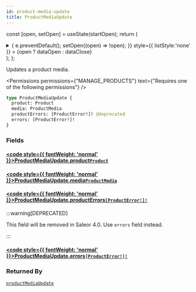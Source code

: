 ```yaml
---
id: product-media-update
title: ProductMediaUpdate
---
```






const [open, setOpen] = useState(startOpen);
return (
<details {...(open ? { open: true } : {})} className="details" style={{ border:'none', boxShadow:'none', background:'var(--ifm-background-color)' }}>
<summary
onClick={(e) => {
e.preventDefault();
setOpen((open) => !open);
}}
style={{ listStyle:'none' }} >
{open ? dataOpen : dataClose}
</summary>
{open && children}
</details>
);
};

Updates a product media.


<Permissions permissions={"MANAGE_PRODUCTS"} text={"Requires one of the following permissions"} />


```graphql
type ProductMediaUpdate {
  product: Product
  media: ProductMedia
  productErrors: [ProductError!]! @deprecated
  errors: [ProductError!]!
}
```

### Fields

#### [<code style={{ fontWeight: 'normal' }}>ProductMediaUpdate.<b>product</b></code>](#)<Bullet />[`Product`](../../../api-reference/products/objects/product.mdx) <Badge class="badge badge--secondary" text="object"/> <Badge class="badge badge--secondary" text="products"/>

#### [<code style={{ fontWeight: 'normal' }}>ProductMediaUpdate.<b>media</b></code>](#)<Bullet />[`ProductMedia`](../../../api-reference/products/objects/product-media.mdx) <Badge class="badge badge--secondary" text="object"/> <Badge class="badge badge--secondary" text="products"/>

#### [<code style={{ fontWeight: 'normal' }}>ProductMediaUpdate.<b>productErrors</b></code>](#)<Bullet />[`[ProductError!]!`](../../../api-reference/products/objects/product-error.mdx) <Badge class="badge badge--deprecated badge--secondary" text="deprecated"/> <Badge class="badge badge--secondary" text="non-null"/> <Badge class="badge badge--secondary" text="object"/> <Badge class="badge badge--secondary" text="products"/>

:::warning[DEPRECATED]

This field will be removed in Saleor 4.0. Use `errors` field instead.

:::

#### [<code style={{ fontWeight: 'normal' }}>ProductMediaUpdate.<b>errors</b></code>](#)<Bullet />[`[ProductError!]!`](../../../api-reference/products/objects/product-error.mdx) <Badge class="badge badge--secondary" text="non-null"/> <Badge class="badge badge--secondary" text="object"/> <Badge class="badge badge--secondary" text="products"/>

### Returned By

[`productMediaUpdate`](../../../api-reference/products/mutations/product-media-update.mdx) <Badge class="badge badge--secondary" text="mutation"/>

